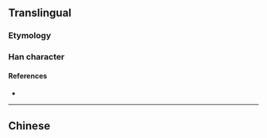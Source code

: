 {{character info/new}}
{{also|剮}}
==Translingual==

===Etymology===
{{Han simp|剮|f=咼|t=呙}}

===Han character===
{{Han char|rn=18|rad=刀|as=07|sn=9|four=|canj=RBLN|ids=⿰呙刂}}

====References====
* {{Han ref|kx=0140.291|hdz=10342.020|uh=5250|ud=21072}}

----

==Chinese==
{{zh-see|剮}}